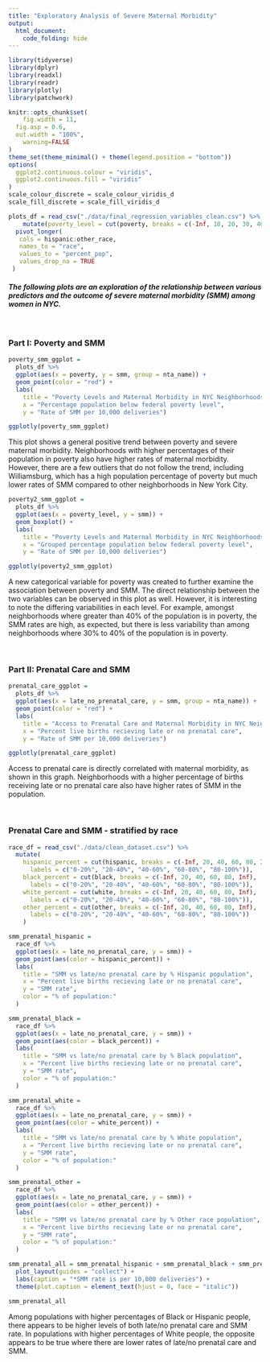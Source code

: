 ```yaml
---
title: "Exploratory Analysis of Severe Maternal Morbidity"
output: 
  html_document:
    code_folding: hide
---
```


```r
library(tidyverse)
library(dplyr)
library(readxl)
library(readr)
library(plotly)
library(patchwork)

knitr::opts_chunk$set(
	fig.width = 11, 
  fig.asp = 0.6,
  out.width = "100%", 
	warning=FALSE
)
theme_set(theme_minimal() + theme(legend.position = "bottom"))
options(
  ggplot2.continuous.colour = "viridis",
  ggplot2.continuous.fill = "viridis"
)
scale_colour_discrete = scale_colour_viridis_d
scale_fill_discrete = scale_fill_viridis_d
```

  
```r
plots_df = read_csv("./data/final_regression_variables_clean.csv") %>%
    mutate(poverty_level = cut(poverty, breaks = c(-Inf, 10, 20, 30, 40, Inf), labels = c("poverty_10","poverty_20", "poverty_30", "poverty_40", "poverty_40+"))) %>% 
  pivot_longer(
   cols = hispanic:other_race,
   names_to = "race",
   values_to = "percent_pop",
   values_drop_na = TRUE
 ) 
```

#### *The following plots are an exploration of the relationship between various predictors and the outcome of severe maternal morbidity (SMM) among women in NYC.*

<br>

### Part I: Poverty and SMM 

```r
poverty_smm_ggplot = 
  plots_df %>% 
  ggplot(aes(x = poverty, y = smm, group = nta_name)) +
  geom_point(color = "red") + 
  labs(
    title = "Poverty Levels and Maternal Morbidity in NYC Neighborhoods",
    x = "Percentage population below federal poverty level",
    y = "Rate of SMM per 10,000 deliveries") 

ggplotly(poverty_smm_ggplot)
```

This plot shows a general positive trend between poverty and severe maternal morbidity. Neighborhoods with higher percentages of their population in poverty also have higher rates of maternal morbidity. However, there are a few outliers that do not follow the trend, including Williamsburg, which has a high population percentage of poverty but much lower rates of SMM compared to other neighborhoods in New York City. 

```r
poverty2_smm_ggplot = 
  plots_df %>% 
  ggplot(aes(x = poverty_level, y = smm)) + 
  geom_boxplot() + 
  labs(
    title = "Poverty Levels and Maternal Morbidity in NYC Neighborhoods",
    x = "Grouped percentage population below federal poverty level",
    y = "Rate of SMM per 10,000 deliveries")

ggplotly(poverty2_smm_ggplot)
```

A new categorical variable for poverty was created to further examine the association between poverty and SMM. The direct relationship between the two variables can be observed in this plot as well. However, it is interesting to note the differing variabilities in each level. For example, amongst neighborhoods where greater than 40% of the population is in poverty, the SMM rates are high, as expected, but there is less variability than among neighborhoods where 30% to 40% of the population is in poverty. 

<br> 

### Part II: Prenatal Care and SMM

```r
prenatal_care_ggplot = 
  plots_df %>% 
  ggplot(aes(x = late_no_prenatal_care, y = smm, group = nta_name)) + 
  geom_point(color = "red") + 
  labs(
    title = "Access to Prenatal Care and Maternal Morbidity in NYC Neighborhoods",
    x = "Percent live births recieving late or no prenatal care",
    y = "Rate of SMM per 10,000 deliveries")

ggplotly(prenatal_care_ggplot)
```

Access to prenatal care is directly correlated with maternal morbidity, as shown in this graph. Neighborhoods with a higher percentage of births receiving late or no prenatal care also have higher rates of SMM in the population. 

<br>

### Prenatal Care and SMM - stratified by race 

```r
race_df = read_csv("./data/clean_dataset.csv") %>% 
  mutate(
    hispanic_percent = cut(hispanic, breaks = c(-Inf, 20, 40, 60, 80, Inf), 
      labels = c("0-20%", "20-40%", "40-60%", "60-80%", "80-100%")),
    black_percent = cut(black, breaks = c(-Inf, 20, 40, 60, 80, Inf), 
      labels = c("0-20%", "20-40%", "40-60%", "60-80%", "80-100%")), 
    white_percent = cut(white, breaks = c(-Inf, 20, 40, 60, 80, Inf),
      labels = c("0-20%", "20-40%", "40-60%", "60-80%", "80-100%")),
    other_percent = cut(other, breaks = c(-Inf, 20, 40, 60, 80, Inf),
      labels = c("0-20%", "20-40%", "40-60%", "60-80%", "80-100%"))
    )
```


```r
smm_prenatal_hispanic = 
  race_df %>% 
  ggplot(aes(x = late_no_prenatal_care, y = smm)) +
  geom_point(aes(color = hispanic_percent)) +
  labs(
    title = "SMM vs late/no prenatal care by % Hispanic population",
    x = "Percent live births recieving late or no prenatal care",
    y = "SMM rate",
    color = "% of population:" 
  )

smm_prenatal_black = 
  race_df %>% 
  ggplot(aes(x = late_no_prenatal_care, y = smm)) +
  geom_point(aes(color = black_percent)) +
  labs(
    title = "SMM vs late/no prenatal care by % Black population",
    x = "Percent live births recieving late or no prenatal care",
    y = "SMM rate",
    color = "% of population:" 
  )

smm_prenatal_white = 
  race_df %>% 
  ggplot(aes(x = late_no_prenatal_care, y = smm)) +
  geom_point(aes(color = white_percent)) +
  labs(
    title = "SMM vs late/no prenatal care by % White population",
    x = "Percent live births recieving late or no prenatal care",
    y = "SMM rate",
    color = "% of population:" 
  )

smm_prenatal_other = 
  race_df %>% 
  ggplot(aes(x = late_no_prenatal_care, y = smm)) +
  geom_point(aes(color = other_percent)) +
  labs(
    title = "SMM vs late/no prenatal care by % Other race population",
    x = "Percent live births recieving late or no prenatal care",
    y = "SMM rate",
    color = "% of population:" 
  )

smm_prenatal_all = smm_prenatal_hispanic + smm_prenatal_black + smm_prenatal_white + smm_prenatal_other + 
  plot_layout(guides = "collect") +
  labs(caption = "*SMM rate is per 10,000 deliveries") +
  theme(plot.caption = element_text(hjust = 0, face = "italic"))

smm_prenatal_all
```

Among populations with higher percentages of Black or Hispanic people, there appears to be higher levels of both late/no prenatal care and SMM rate. In populations with higher percentages of White people, the opposite appears to be true where there are lower rates of late/no prenatal care and SMM. 
 